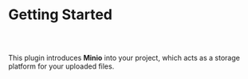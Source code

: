 
<Meta pageTitle="Getting Started | Minio" description="Getting Started | Minio" />





# Getting Started

##

<br />

This plugin introduces **Minio** into your project, which acts as a storage platform for your uploaded files.

